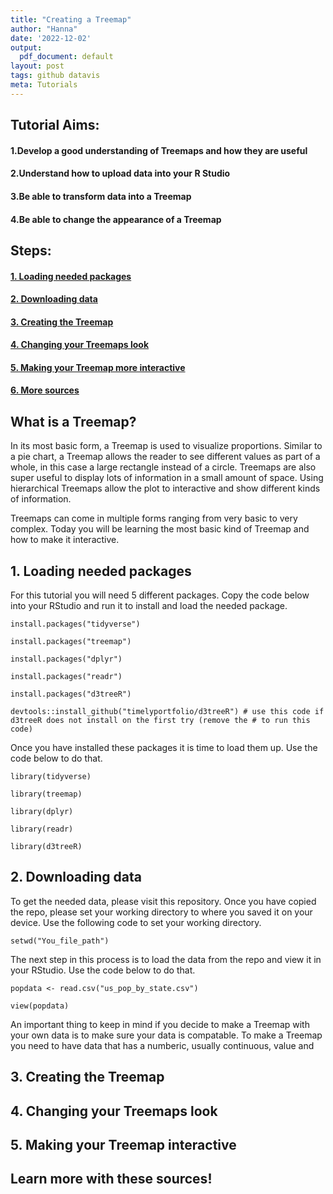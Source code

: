 ```yaml
---
title: "Creating a Treemap"
author: "Hanna"
date: '2022-12-02'
output:
  pdf_document: default
layout: post
tags: github datavis
meta: Tutorials
---
```




<div class="block">
	


</div>

## Tutorial Aims:
#### 1.Develop a good understanding of Treemaps and how they are useful 
#### 2.Understand how to upload data into your R Studio 
#### 3.Be able to transform data into a Treemap
#### 4.Be able to change the appearance of a Treemap 

## Steps: 

#### <a href="#packages"> 1. Loading needed packages </a>

#### <a href="#data"> 2. Downloading data</a>

#### <a href=”#plot”> 3. Creating the Treemap</a>

#### <a href=”#change”> 4. Changing your Treemaps look</a> 

#### <a href=”#inter”> 5. Making your Treemap more interactive</a> 

#### <a href=”#more”> 6. More sources</a> 

## What is a Treemap?

In its most basic form, a Treemap is used to visualize proportions. Similar to a pie chart, a Treemap allows the reader to see different values as part of a whole, in this case a large rectangle instead of a circle. Treemaps are also super useful to display lots of information in a small amount of space. Using hierarchical Treemaps allow the plot to interactive and show different kinds of information. 

Treemaps can come in multiple forms ranging from very basic to very complex. Today you will be learning the most basic kind of Treemap and how to make it interactive. 



<a name="packages"></a>

## 1. Loading needed packages


For this tutorial you will need 5 different packages. Copy the code below into your RStudio and run it to install and load the needed package. 



`install.packages("tidyverse")`

`install.packages("treemap")`

`install.packages("dplyr")`


`install.packages("readr")`


`install.packages("d3treeR")`


`devtools::install_github("timelyportfolio/d3treeR") # use this code if d3treeR does not install on the first try (remove the # to run this code)
`


Once you have installed these packages it is time to load them up. Use the code below to do that. 


`library(tidyverse)`

`library(treemap)`

`library(dplyr)`

`library(readr)`

`library(d3treeR)`



<a name="data"></a>

## 2. Downloading data

To get the needed data, please visit this repository. Once you have copied the repo, please set your working directory to where you saved it on your device. Use the following code to set your working directory.


`setwd("You_file_path")`

The next step in this process is to load the data from the repo and view it in your RStudio. Use the code below to do that. 

`popdata <- read.csv("us_pop_by_state.csv")` 

`view(popdata)` 

An important thing to keep in mind if you decide to make a Treemap with your own data is to make sure your data is compatable. To make a Treemap you need to have data that has a numberic, usually continuous, value and 


<a name="plot"></a>

## 3. Creating the Treemap 


<a name="change"></a>

## 4. Changing your Treemaps look 


<a name="inter"></a>

## 5. Making your Treemap interactive


<a name="more"></a>

## Learn more with these sources!


